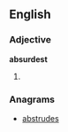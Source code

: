 ==English==

===Adjective===
'''absurdest'''
# {{en-superlative of|absurd}}

===Anagrams===
* [[abstrudes#English|abstrudes]]